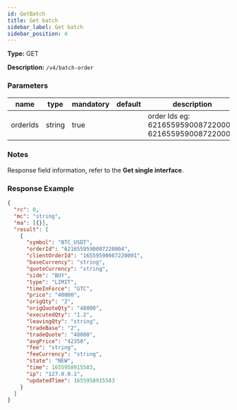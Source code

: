 ```yaml
---
id: GetBatch
title: Get batch
sidebar_label: Get batch
sidebar_position: 4
---
```


**Type:** GET

**Description:** `/v4/batch-order`

### Parameters

| name | type | mandatory | default | description | ranges |
| --- | --- | --- | --- | --- | --- |
| orderIds | string | true |  | order Ids eg: 6216559590087220004, 6216559590087220004 |  |

### Notes

Response field information, refer to the **Get single interface**.

### Response Example

```json title="Response"
{
  "rc": 0,
  "mc": "string",
  "ma": [{}],
  "result": [
    {
      "symbol": "BTC_USDT",
      "orderId": "6216559590087220004",
      "clientOrderId": "16559590087220001",
      "baseCurrency": "string",
      "quoteCurrency": "string",
      "side": "BUY",
      "type": "LIMIT",
      "timeInForce": "GTC",
      "price": "40000",
      "origQty": "2",
      "origQuoteQty": "48000",
      "executedQty": "1.2",
      "leavingQty": "string",
      "tradeBase": "2",
      "tradeQuote": "48000",
      "avgPrice": "42350",
      "fee": "string",
      "feeCurrency": "string",
      "state": "NEW",
      "time": 1655958915583,
      "ip": "127.0.0.1",
      "updatedTime": 1655958915583
    }
  ]
}
```
